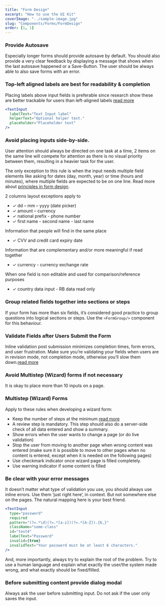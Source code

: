 ```yaml
---
title: "Form Design"
excerpt: "How to use the UI Kit"
coverImage: "../sample-image.jpg"
slug: "Components/Forms/FormDesign"
order: [1, 1]
---
```


### Provide Autosave

Especially longer forms should provide autosave by default. You should
also provide a very clear feedback by displaying a message that shows
when the last autosave happened or a Save-Button. The user should be
always able to also save forms with an error.

### Top-left aligned labels are best for readability & completion

Placing labels above input fields is preferable since research show
these are better trackable for users than left-aligned labels [read more](http://uxmovement.com/forms/why-infield-top-aligned-form-labels-are-quickest-to-scan/)

```jsx live
<TextInput
  labelText="Text Input label"
  helperText="Optional helper text."
  placeholder="Placeholder text"
/>
```

### Avoid placing inputs side-by-side.

User attention should always be directed on one task at a time, 2 items
on the same line will compete for attention as there is no visual
priority between them, resulting in a heavier task for the user.

The only exception to this rule is when the input needs multiple field
elements like asking for dates (day, month, year) or time (hours and
minutes), where multiple fields are expected to be on one line. Read
more about [principles in form design](https://uxplanet.org/the-18-must-do-principles-in-the-form-design-fe89d0127c92).

2 columns layout exceptions apply to

- ✓ dd – mm – yyyy (date picker)
- ✓ amount – currency
- ✓ national prefix - phone number
- ✓ first name - second name - last name

Information that people will find in the same place

- ✓ CVV and credit card expiry date

Information that are complementary and/or more meaningful if read
together

- ✓ currency - currency exchange rate

When one field is non editable and used for comparison/reference purposes

- ✓ country data input - RB data read only

### Group related fields together into sections or steps

If your form has more than six fields, it’s considered good practice to
group questions into logical sections or steps. Use the `<FormGroup/>`
component for this behaviour.

### Validate Fields after Users Submit the Form

Inline validation post submission minimizes completion times, form
errors, and user frustration. Make sure you’re validating your fields
when users are in revision mode, not completion mode, otherwise you’ll
slow them down.[read more](http://uxmovement.com/forms/why-users-make-more-errors-with-instant-inline-validation/)

### Avoid Multistep (Wizard) forms if not necessary

It is okay to place more than 10 inputs on a page.

### Multistep (Wizard) Forms

Apply to these rules when developing a wizard form:

- Keep the number of steps at the minimum [read more](https://uxplanet.org/wizard-design-pattern-8c86e14f2a38)
- A review step is mandatory. This step should also do a server-side
  check of all data entered and show a summary.
- Show errors when the user wants to change a page (or do live
  validation)
- Stop the user from moving to another page when wrong content was
  entered (make sure it is possible to move to other pages when no
  content is entered, except when it is needed on the following pages)
- Use checkmark indicator once wizard page is filled completely.
- Use warning indicator if some content is filled

### Be clear with your error messages

It doesn’t matter what type of validation you use, you should always use
inline errors. Use them ‘just right here’, in context. But not somewhere
else on the pages. The natural mapping here is your best friend.

```jsx live
<TextInput
  type="password"
  required
  pattern="(?=.*\d)(?=.*[a-z])(?=.*[A-Z]).{6,}"
  className="some-class"
  id="test4"
  labelText="Password"
  invalid={true}
  invalidText="Your password must be at least 6 characters."
/>
```

And, more importantly, always try to explain the root of the problem.
Try to use a human language and explain what exactly the user/the system
made wrong, and what exactly should be fixed/filled.

### Before submitting content provide dialog modal

Always ask the user before submitting input. Do not ask if the user only
saves the input.
